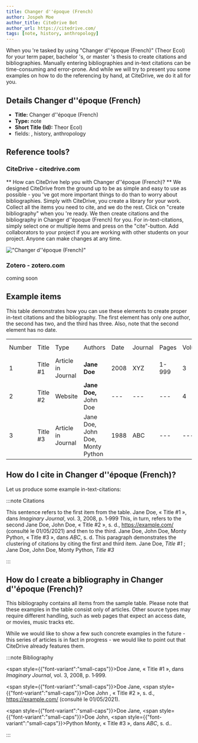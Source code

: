 ```yaml
---
title: Changer d''époque (French)
author: Jospeh Moe
author_title: CiteDrive Bot
author_url: https://citedrive.com/
tags: [note, history, anthropology]
---
```


When you 're tasked by using "Changer d''époque (French)" (Theor Ecol) for your term paper, bachelor 's, or master 's thesis to create citations and bibliographies.
Manually entering bibliographies and in-text citations can be time-consuming and error-prone. And while we will try to present you some examples on how to do the referencing by hand, at CiteDrive, we do it all for you.

## Details  Changer d''époque (French)
* **Title:** Changer d''époque (French)
* **Type:** note
* **Short Title (Id):** Theor Ecol)
* fields: , history, anthropology

## Reference tools?
### CiteDrive - citedrive.com
** How can CiteDrive help you with Changer d''époque (French)? **
We designed CiteDrive from the ground up to be as simple and easy to use as possible - you 've got more important things to do than to worry about bibliographies. Simply with CiteDrive, you create a library for your work. Collect all the items you need to cite, and we do the rest. Click on "create bibliography" when you 're ready. We then create citations and the bibliography in Changer d''époque (French) for you. For in-text-citations, simply select one or multiple items and press on the "cite"-button. Add collaborators to your project if you are working with other students on your project. Anyone can make changes at any time.


!["Changer d''époque (French)"](images/changer-depoque-french.svg "Choose Changer d''époque (French) in the CiteDrive App")

### Zotero - zotero.com

coming soon

## Example items

This table demonstrates how you can use these elements to create proper in-text citations and the bibliography. The first element has only one author, the second has two, and the third has three. Also, note that the second element has no date.


<table>
  <tr>
   <td>Number
   </td>
   <td>Title
   </td>
   <td>Type
   </td>
   <td>Authors
   </td>
   <td>Date
   </td>
   <td>Journal
   </td>
   <td>Pages
   </td>
   <td>Volume
   </td>
   <td>Issue
   </td>
   <td>Access Date
   </td>
  </tr>
  <tr>
   <td>1
   </td>
   <td>Title #1
   </td>
   <td>Article in Journal
   </td>
   <td><strong>Jane Doe</strong>
   </td>
   <td>2008
   </td>
   <td>XYZ
   </td>
   <td>1-999
   </td>
   <td>3
   </td>
   <td>2
   </td>
   <td>--
   </td>
  </tr>
  <tr>
   <td>
2
   </td>
   <td>Title #2
   </td>
   <td>Website
   </td>
   <td><strong>Jane Doe, </strong>John Doe
   </td>
   <td>---
   </td>
   <td>---
   </td>
   <td>---
   </td>
   <td>4
   </td>
   <td>---
   </td>
   <td>2020-05-01
   </td>
  </tr>
  <tr>
   <td>3
   </td>
   <td>Title #3
   </td>
   <td>Article in Journal
   </td>
   <td>Jane Doe, John Doe, Monty Python
   </td>
   <td>1988
   </td>
   <td>ABC
   </td>
   <td>---
   </td>
   <td>---
   </td>
   <td>16
   </td>
   <td>---
   </td>
  </tr>
</table>



## How do I cite in  Changer d''époque (French)?

Let us produce some example in-text-citations:

:::note Citations


This sentence refers to the first item from the table. Jane Doe, « Title #1 », dans <i>Imaginary Journal</i>, vol. 3, 2008, p. 1‑999 This, in turn, refers to the second Jane Doe, John  Doe, « Title #2 », s. d., https://example.com/  (consulté le 01/05/2021)
and then to the third.  Jane Doe, John Doe, Monty Python, « Title #3 », dans <i>ABC</i>, s. d.
This paragraph demonstrates the clustering of citations by citing the first and third item. Jane Doe, <i>Title #1</i> ; Jane Doe, John Doe, Monty Python, <i>Title #3</i>

:::

## How do I create a bibliography in Changer d''époque (French)?

This bibliography contains all items from the sample table. Please note that these examples in the table consist only of articles. Other source types may require different handling, such as web pages that expect an access date, or movies, music tracks etc.

While we would like to show a few such concrete examples in the future - this series of articles is in fact in progress - we would like to point out that CiteDrive already features them.

:::note Bibliography

<span style={{"font-variant":"small-caps"}}>Doe</span> Jane, « Title #1 », dans <i>Imaginary Journal</i>, vol. 3, 2008, p. 1‑999.

<span style={{"font-variant":"small-caps"}}>Doe</span> Jane, <span style={{"font-variant":"small-caps"}}>Doe</span> John , « Title #2 », s. d., https://example.com/  (consulté le 01/05/2021).

<span style={{"font-variant":"small-caps"}}>Doe</span> Jane, <span style={{"font-variant":"small-caps"}}>Doe</span> John, <span style={{"font-variant":"small-caps"}}>Python</span> Monty, « Title #3 », dans <i>ABC</i>, s. d..



:::


        